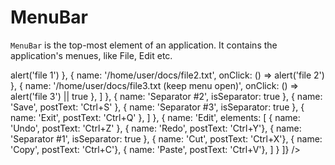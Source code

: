
<Meta title="Components" component={MenuBar} />

# MenuBar
`MenuBar` is the top-most element of an application. It contains the application's menues, like File, Edit etc.

<Preview>
  <Story name="MenuBar">
    <div>
      <MenuBar elements={[
        {
          name: 'File',
          elements: [
            { name: 'New File', postText: 'Ctrl+N' },
            { name: 'Separator #1', isSeparator: true },
            { name: 'Open File', postText: 'Ctrl+O' },
            {
              name: 'Open Recent...',
              postText: 'Ctrl+O',
              subElements: [
                { name: '/home/user/docs/file1.txt', onClick: () => alert('file 1') },
                { name: '/home/user/docs/file2.txt', onClick: () => alert('file 2') },
                { name: '/home/user/docs/file3.txt (keep menu open)', onClick: () => alert('file 3') || true },
              ]
            },
            { name: 'Separator #2', isSeparator: true },
            { name: 'Save', postText: 'Ctrl+S' },
            { name: 'Separator #3', isSeparator: true },
            { name: 'Exit', postText: 'Ctrl+Q' },
          ]
        },
        {
          name: 'Edit',
          elements: [
            { name: 'Undo', postText: 'Ctrl+Z' },
            { name: 'Redo', postText: 'Ctrl+Y'},
            { name: 'Separator #1', isSeparator: true },
            { name: 'Cut', postText: 'Ctrl+X'},
            { name: 'Copy', postText: 'Ctrl+C'},
            { name: 'Paste', postText: 'Ctrl+V'},
          ]
        }
      ]} />
      <div style={{ height: 200 }}>&nbsp;</div>
    </div>
  </Story>
</Preview>

<Props of={MenuBar} />
